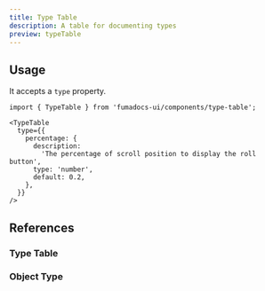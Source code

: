 ```yaml
---
title: Type Table
description: A table for documenting types
preview: typeTable
---
```


## Usage

It accepts a `type` property.

```mdx
import { TypeTable } from 'fumadocs-ui/components/type-table';

<TypeTable
  type={{
    percentage: {
      description:
        'The percentage of scroll position to display the roll button',
      type: 'number',
      default: 0.2,
    },
  }}
/>
```

## References

### Type Table

<AutoTypeTable path="./content/docs/ui/props.ts" name="TypeTableProps" />

### Object Type

<AutoTypeTable path="./content/docs/ui/props.ts" name="ObjectTypeProps" />
